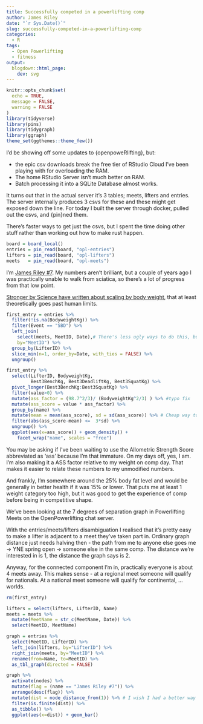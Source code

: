 ```yaml
---
title: Successfully competed in a powerlifting comp
author: James Riley
date: "`r Sys.Date()`"
slug: successfully-competed-in-a-powerlifting-comp
categories:
  - R
tags:
  - Open Powerlifting
  - fitness
output:
  blogdown::html_page:
    dev: svg
---
```


```r
knitr::opts_chunk$set(
  echo = TRUE,
  message = FALSE,
  warning = FALSE
)
library(tidyverse)
library(pins)
library(tidygraph)
library(ggraph)
theme_set(ggthemes::theme_few())

```

I'd be showing off some updates to {openpoweRlifting}, but:

- the epic csv downloads break the free tier of RStudio Cloud I've been playing with for overloading the RAM.
- The home RStudio Server isn't much better on RAM.
- Batch processing it into a SQLite Database almost works.

It turns out that in the actual server it's 3 tables; meets, lifters and entries. The server internally produces 3 csvs for these and these might get exposed down the line. For today I built the server through docker, pulled out the csvs, and {pin}ned them. 

There's faster ways to get just the csvs, but I spent the time doing other stuff rather than working out how to make rust happen.

```r
board = board_local()
entries = pin_read(board, "opl-entries")
lifters = pin_read(board, "opl-lifters")
meets   = pin_read(board, "opl-meets")
```

I'm [James Riley #7](https://openpowerlifting.org/u/jamesriley7). My numbers aren't brilliant, but a couple of years ago I was practically unable to walk from sciatica, so there's a lot of progress from that low point.

[Stronger by Science have written about scaling by body weight](https://www.strongerbyscience.com/whos-the-most-impressive-powerlifter/), that at least theoretically goes past human limits. 


```r
first_entry = entries %>% 
  filter(!is.na(BodyweightKg)) %>% 
  filter(Event == "SBD") %>% 
  left_join(
    select(meets, MeetID, Date),# There's less ugly ways to do this, but meh,
    by="MeetID") %>% 
  group_by(LifterID) %>% 
  slice_min(n=1, order_by=Date, with_ties = FALSE) %>% 
  ungroup()
```



```r
first_entry %>% 
  select(LifterID, BodyweightKg,
         Best3BenchKg, Best3DeadliftKg, Best3SquatKg) %>% 
  pivot_longer(Best3BenchKg:Best3SquatKg) %>% 
  filter(value>0) %>% 
  mutate(ass_factor = (98.7^2/3)/ (BodyweightKg^2/3) ) %>% #typo fix
  mutate(ass_score = value * ass_factor) %>% 
  group_by(name) %>% 
  mutate(mean = mean(ass_score), sd = sd(ass_score)) %>% # Cheap way to remove the long, long tail
  filter(abs(ass_score-mean) <=  3*sd) %>% 
  ungroup() %>% 
  ggplot(aes(x=ass_score)) + geom_density() +
    facet_wrap("name", scales = "free")  

```

You may be asking if I've been waiting to use the Allometric Strength Score abbreviated as 'ass' because I'm that immature. On my days off, yes, I am. I'm also making it a ASS factor relative to my weight on comp day. That makes it easier to relate these numbers to my unmodified numbers. 

And frankly, I'm somewhere around the 25% body fat level and would be generally in better health if it was 15% or lower. That puts me at least 1 weight category too high, but it was good to get the experience of comp before being in competitive shape.


We've been looking at the 7 degrees of separation graph in Powerlifting Meets on the OpenPowerlifting chat server. 

With the entries/meets/lifters disambiguation I realised that it's pretty easy to make a lifter is adjacent to a meet they've taken part in. Ordinary graph distance just needs halving then - the path from me to anyone else goes me -> YNE spring open -> someone else in the same comp. The distance we're interested in is 1, the distance the graph says is 2. 

Anyway, for the connected component I'm in, practically everyone is about 4 meets away. This makes sense - at a regional meet someone will qualify for nationals. At a national meet someone will qualify for continental, ... worlds.  

```r
rm(first_entry)

lifters = select(lifters, LifterID, Name)
meets = meets %>% 
  mutate(MeetName = str_c(MeetName, Date)) %>% 
  select(MeetID, MeetName)
```
```r
graph = entries %>% 
  select(MeetID, LifterID) %>% 
  left_join(lifters, by="LifterID") %>% 
  right_join(meets, by="MeetID") %>% 
  rename(from=Name, to=MeetID) %>% 
  as_tbl_graph(directed = FALSE)

```

```r
graph %>% 
  activate(nodes) %>% 
  mutate(flag = (name == "James Riley #7")) %>% 
  arrange(desc(flag)) %>% 
  mutate(dist = node_distance_from(1)) %>% # I wish I had a better way to do "distance from named node"
  filter(is.finite(dist)) %>% 
  as_tibble() %>% 
  ggplot(aes(x=dist)) + geom_bar()
```